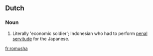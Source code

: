 ==Dutch==

===Noun===
{{nl-noun|g|romusha's|romushaatje}}

# Literally 'economic soldier'; Indonesian who had to perform [[penal]] [[servitude]] for the Japanese.

[[fr:romusha]]